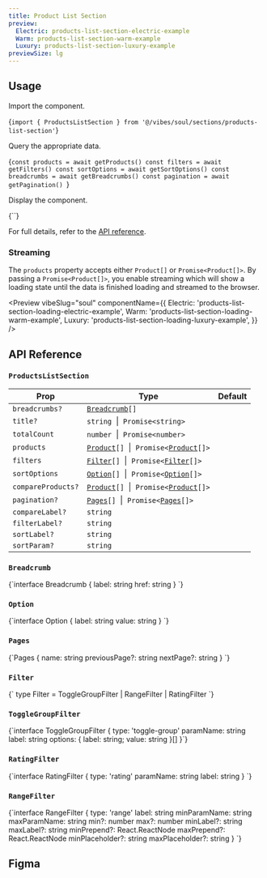 ```yaml
---
title: Product List Section
preview:
  Electric: products-list-section-electric-example
  Warm: products-list-section-warm-example
  Luxury: products-list-section-luxury-example
previewSize: lg
---
```


## Usage

Import the component.

<CodeBlock lang="bash">{`import { ProductsListSection } from '@/vibes/soul/sections/products-list-section'`}</CodeBlock>

Query the appropriate data.

<CodeBlock lang="bash">{`const products = await getProducts()
const filters = await getFilters()
const sortOptions = await getSortOptions()
const breadcrumbs = await getBreadcrumbs()
const pagination = await getPagination()
`}</CodeBlock>

Display the component.

<CodeBlock lang="bash">
  {`<ProductsListSection
    title="Plants"
    breadcrumbs={breadcrumbs}
    products={products}
    totalCount={products.length}
    filters={filters}
    sortOptions={sortOptions}
    pagination={pagination}
/>`}
</CodeBlock>

For full details, refer to the [API reference](#api-reference).

### Streaming

The `products` property accepts either `Product[]` or `Promise<Product[]>`. By passing a `Promise<Product[]>`, you enable streaming which will show a loading state until the data is finished loading and streamed to the browser.

<Preview
  vibeSlug="soul"
  componentName={{
    Electric: 'products-list-section-loading-electric-example',
    Warm: 'products-list-section-loading-warm-example',
    Luxury: 'products-list-section-loading-luxury-example',
  }}
/>

## API Reference

### `ProductsListSection`

| Prop               | Type                                                                                                                        | Default |
| ------------------ | --------------------------------------------------------------------------------------------------------------------------- | ------- |
| `breadcrumbs?`     | [`Breadcrumb`](#breadcrumb)`[]`                                                                                             |         |
| `title?`           | `string` &nbsp;\|&nbsp; `Promise<string>`                                                                                   |         |
| `totalCount`       | `number` &nbsp;\|&nbsp; `Promise<number>`                                                                                   |         |
| `products`         | [`Product`](/docs/soul/product-card#product)`[]` &nbsp;\|&nbsp; `Promise<`[`Product`](/docs/soul/product-card#product)`[]>` |         |
| `filters`          | [`Filter`](#filter)`[]` &nbsp;\|&nbsp; `Promise<`[`Filter`](#filter)`[]>`                                                   |         |
| `sortOptions`      | [`Option`](#option)`[]` &nbsp;\|&nbsp; `Promise<`[`Option`](#option)`[]>`                                                   |         |
| `compareProducts?` | [`Product`](/docs/soul/product-card#product)`[]` &nbsp;\|&nbsp; `Promise<`[`Product`](/docs/soul/product-card#product)`[]>` |         |
| `pagination?`      | [`Pages`](#pages)`[]` &nbsp;\|&nbsp; `Promise<`[`Pages`](#pages)`[]>`                                                       |         |
| `compareLabel?`    | `string`                                                                                                                    |         |
| `filterLabel?`     | `string`                                                                                                                    |         |
| `sortLabel?`       | `string`                                                                                                                    |         |
| `sortParam?`       | `string`                                                                                                                    |         |

### `Breadcrumb`

<CodeBlock lang="ts">
  {`interface Breadcrumb {
  label: string
  href: string
}
`}
</CodeBlock>

### `Option`

<CodeBlock lang="ts">
  {`interface Option {
  label: string
  value: string
}
`}
</CodeBlock>

### `Pages`

<CodeBlock lang="ts">
  {`Pages {
  name: string
  previousPage?: string
  nextPage?: string
}
`}
</CodeBlock>

### `Filter`

<CodeBlock lang="ts">
  {`
type Filter = ToggleGroupFilter | RangeFilter | RatingFilter
`}
</CodeBlock>

### `ToggleGroupFilter`

<CodeBlock lang="ts">
  {`interface ToggleGroupFilter {
  type: 'toggle-group'
  paramName: string
  label: string
  options: { label: string; value: string }[]
}`}
</CodeBlock>

### `RatingFilter`

<CodeBlock lang="ts">
  {`interface RatingFilter {
  type: 'rating'
  paramName: string
  label: string
}
`}
</CodeBlock>

### `RangeFilter`

<CodeBlock lang="ts">
  {`interface RangeFilter {
  type: 'range'
  label: string
  minParamName: string
  maxParamName: string
  min?: number
  max?: number
  minLabel?: string
  maxLabel?: string
  minPrepend?: React.ReactNode
  maxPrepend?: React.ReactNode
  minPlaceholder?: string
  maxPlaceholder?: string
}
`}
</CodeBlock>

## Figma

<Figma url="https://www.figma.com/design/kgCf8OkDCe90wBSKNNqueL/Soul-Vibe?node-id=1720-21795&t=RzBeIql49iCnmSMw-4" />
